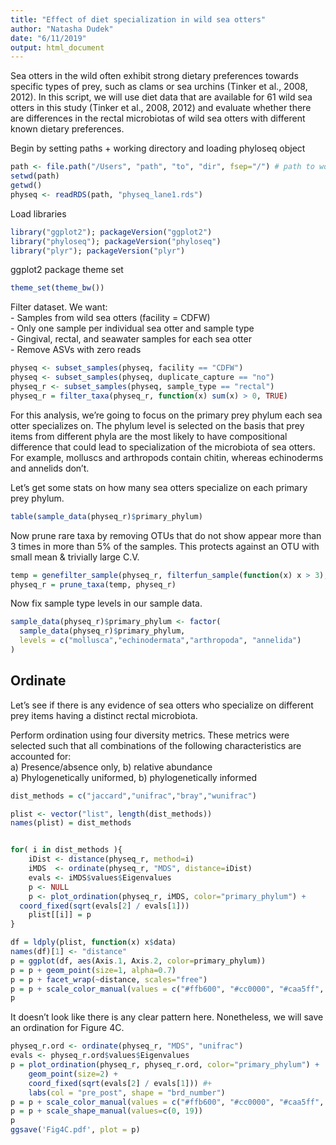 ---
title: "Effect of diet specialization in wild sea otters"
author: "Natasha Dudek"
date: "6/11/2019"
output: html_document
---

Sea otters in the wild often exhibit strong dietary preferences towards specific types of prey, such as clams or sea urchins (Tinker et al., 2008, 2012). In this script, we will use diet data that are available for 61 wild sea otters in this study (Tinker et al., 2008, 2012) and evaluate whether there are differences in the rectal microbiotas of wild sea otters with different known dietary preferences.


Begin by setting paths + working directory and loading phyloseq object 

```{r set-paths}
path <- file.path("/Users", "path", "to", "dir", fsep="/") # path to working dir
setwd(path)
getwd()
physeq <- readRDS(path, "physeq_lane1.rds")
```

Load libraries

```{r load-libraries}
library("ggplot2"); packageVersion("ggplot2")
library("phyloseq"); packageVersion("phyloseq")
library("plyr"); packageVersion("plyr")
```

ggplot2 package theme set

```{r}
theme_set(theme_bw())
```

Filter dataset. We want:    
- Samples from wild sea otters (facility = CDFW)     
- Only one sample per individual sea otter and sample type       
- Gingival, rectal, and seawater samples for each sea otter  
- Remove ASVs with zero reads

```{r}
physeq <- subset_samples(physeq, facility == "CDFW") 
physeq <- subset_samples(physeq, duplicate_capture == "no")
physeq_r <- subset_samples(physeq, sample_type == "rectal")
physeq_r = filter_taxa(physeq_r, function(x) sum(x) > 0, TRUE)
```

For this analysis, we're going to focus on the primary prey phylum each sea otter specializes on. The phylum level is selected on the basis that prey items from different phyla are the most likely to have compositional difference that could lead to specialization of the microbiota of sea otters. For example, molluscs and arthropods contain chitin, whereas echinoderms and annelids don't.

Let's get some stats on how many sea otters specialize on each primary prey phylum.

```{r}
table(sample_data(physeq_r)$primary_phylum)
```

Now prune rare taxa by removing OTUs that do not show appear more than 3 times in more than 5% of the samples. This protects against an OTU with small mean & trivially large C.V.

```{r}
temp = genefilter_sample(physeq_r, filterfun_sample(function(x) x > 3), A=0.05*nsamples(physeq_r))
physeq_r = prune_taxa(temp, physeq_r)
```

Now fix sample type levels in our sample data.  

```{r}
sample_data(physeq_r)$primary_phylum <- factor(
  sample_data(physeq_r)$primary_phylum, 
  levels = c("mollusca","echinodermata","arthropoda", "annelida")
)
```

## Ordinate

Let's see if there is any evidence of sea otters who specialize on different prey items having a distinct rectal microbiota.

Perform ordination using four diversity metrics. These metrics were selected such that all combinations of the following characteristics are accounted for:  
a) Presence/absence only, b) relative abundance  
a) Phylogenetically uniformed, b) phylogenetically informed  

```{r}

dist_methods = c("jaccard","unifrac","bray","wunifrac")

plist <- vector("list", length(dist_methods))
names(plist) = dist_methods


for( i in dist_methods ){
    iDist <- distance(physeq_r, method=i)
    iMDS  <- ordinate(physeq_r, "MDS", distance=iDist)
 	evals <- iMDS$values$Eigenvalues
    p <- NULL
    p <- plot_ordination(physeq_r, iMDS, color="primary_phylum") +
  coord_fixed(sqrt(evals[2] / evals[1]))
    plist[[i]] = p
}

df = ldply(plist, function(x) x$data)
names(df)[1] <- "distance"
p = ggplot(df, aes(Axis.1, Axis.2, color=primary_phylum))
p = p + geom_point(size=1, alpha=0.7)
p = p + facet_wrap(~distance, scales="free")
p = p + scale_color_manual(values = c("#ffb600", "#cc0000", "#caa5ff", "#0040ff"))
p
```

It doesn't look like there is any clear pattern here. Nonetheless, we will save an ordination for Figure 4C.

```{r unifrac-ordination-only}
physeq_r.ord <- ordinate(physeq_r, "MDS", "unifrac")
evals <- physeq_r.ord$values$Eigenvalues
p = plot_ordination(physeq_r, physeq_r.ord, color="primary_phylum") +
	geom_point(size=2) +   
    coord_fixed(sqrt(evals[2] / evals[1])) #+
    labs(col = "pre_post", shape = "brd_number")
p = p + scale_color_manual(values = c("#ffb600", "#cc0000", "#caa5ff", "#0040ff"))
p = p + scale_shape_manual(values=c(0, 19))
p
ggsave('Fig4C.pdf', plot = p) 
```

